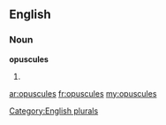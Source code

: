 ==English==

===Noun===
'''opuscules'''

# {{plural of|[[opuscule]]}}

[[Category:English plurals]]

[[ar:opuscules]]
[[fr:opuscules]]
[[my:opuscules]]